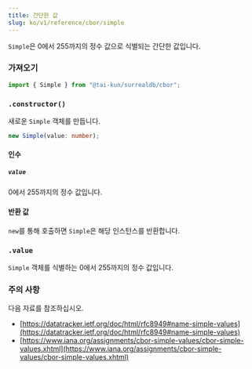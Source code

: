 ```yaml
---
title: 간단한 값
slug: ko/v1/reference/cbor/simple
---
```



`Simple`은 0에서 255까지의 정수 값으로 식별되는 간단한 값입니다.

### 가져오기

```ts
import { Simple } from "@tai-kun/surrealdb/cbor";
```

### `.constructor()`

새로운 `Simple` 객체를 만듭니다.

```ts
new Simple(value: number);
```

#### 인수

##### `value`

0에서 255까지의 정수 값입니다.

#### 반환 값

`new`를 통해 호출하면 `Simple`은 해당 인스턴스를 반환합니다.

### `.value` <Badge variant="instance" /><Badge variant="property" />

`Simple` 객체를 식별하는 0에서 255까지의 정수 값입니다.

### 주의 사항

다음 자료를 참조하십시오.

- [https://datatracker.ietf.org/doc/html/rfc8949#name-simple-values](https://datatracker.ietf.org/doc/html/rfc8949#name-simple-values)
- [https://www.iana.org/assignments/cbor-simple-values/cbor-simple-values.xhtml](https://www.iana.org/assignments/cbor-simple-values/cbor-simple-values.xhtml)
